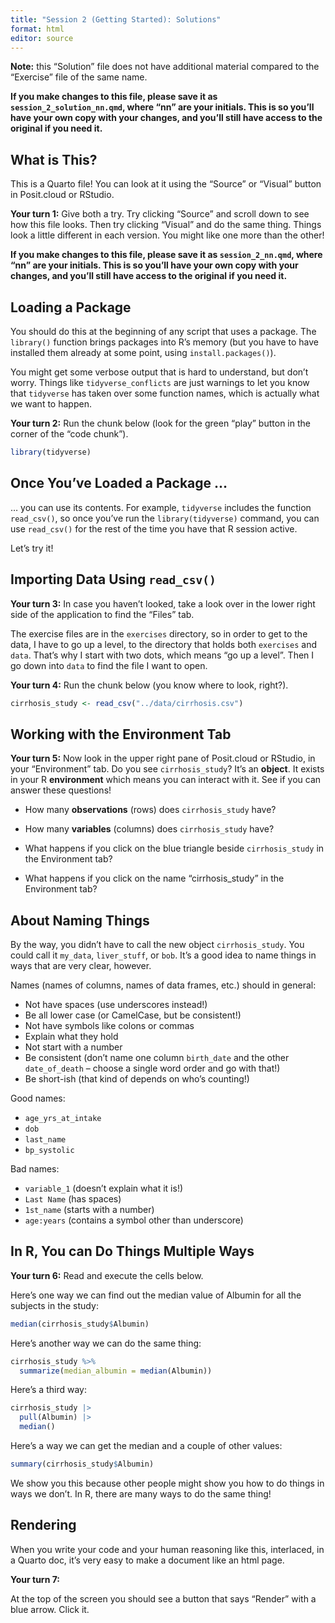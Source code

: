```yaml
---
title: "Session 2 (Getting Started): Solutions"
format: html
editor: source
---
```


**Note:** this "Solution" file does not have additional material compared to the "Exercise" file of the same name.

**If you make changes to this file, please save it as `session_2_solution_nn.qmd`, where "nn" are your initials. This is so you'll have your own copy with your changes, and you'll still have access to the original if you need it.**

## What is This?

This is a Quarto file! You can look at it using the "Source" or "Visual" button in Posit.cloud or RStudio.

**Your turn 1:** Give both a try. Try clicking "Source" and scroll down to see how this file looks. Then try clicking "Visual" and do the same thing. Things look a little different in each version. You might like one more than the other!

**If you make changes to this file, please save it as `session_2_nn.qmd`, where "nn" are your initials. This is so you'll have your own copy with your changes, and you'll still have access to the original if you need it.**

## Loading a Package

You should do this at the beginning of any script that uses a package. The `library()` function brings packages into R's memory (but you have to have installed them already at some point, using `install.packages()`).

You might get some verbose output that is hard to understand, but don't worry. Things like `tidyverse_conflicts` are just warnings to let you know that `tidyverse` has taken over some function names, which is actually what we want to happen.

**Your turn 2:** Run the chunk below (look for the green "play" button in the corner of the "code chunk").

```r
library(tidyverse)
```

## Once You've Loaded a Package ...

... you can use its contents. For example, `tidyverse` includes the function `read_csv()`, so once you've run the `library(tidyverse)` command, you can use `read_csv()` for the rest of the time you have that R session active.

Let's try it!

## Importing Data Using `read_csv()`

**Your turn 3:** In case you haven't looked, take a look over in the lower right side of the application to find the "Files" tab.

The exercise files are in the `exercises` directory, so in order to get to the data, I have to go up a level, to the directory that holds both `exercises` and `data`. That's why I start with two dots, which means "go up a level". Then I go down into `data` to find the file I want to open.

**Your turn 4:** Run the chunk below (you know where to look, right?).

```r
cirrhosis_study <- read_csv("../data/cirrhosis.csv")
```

## Working with the Environment Tab

**Your turn 5:** Now look in the upper right pane of Posit.cloud or RStudio, in your "Environment" tab. Do you see `cirrhosis_study`? It's an **object**. It exists in your R **environment** which means you can interact with it. See if you can answer these questions!

-   How many **observations** (rows) does `cirrhosis_study` have?

-   How many **variables** (columns) does `cirrhosis_study` have?

-   What happens if you click on the blue triangle beside `cirrhosis_study` in the Environment tab?

-   What happens if you click on the name "cirrhosis_study" in the Environment tab?

## About Naming Things

By the way, you didn't have to call the new object `cirrhosis_study`. You could call it `my_data`, `liver_stuff`, or `bob`. It's a good idea to name things in ways that are very clear, however.

Names (names of columns, names of data frames, etc.) should in general:

-   Not have spaces (use underscores instead!)
-   Be all lower case (or CamelCase, but be consistent!)
-   Not have symbols like colons or commas
-   Explain what they hold
-   Not start with a number
-   Be consistent (don't name one column `birth_date` and the other `date_of_death` -- choose a single word order and go with that!)
-   Be short-ish (that kind of depends on who's counting!)

Good names:

-   `age_yrs_at_intake`
-   `dob`
-   `last_name`
-   `bp_systolic`

Bad names:

-   `variable_1` (doesn't explain what it is!)
-   `Last Name` (has spaces)
-   `1st_name` (starts with a number)
-   `age:years` (contains a symbol other than underscore)

## In R, You can Do Things Multiple Ways

**Your turn 6:** Read and execute the cells below.

Here's one way we can find out the median value of Albumin for all the subjects in the study:

```r
median(cirrhosis_study$Albumin)
```

Here's another way we can do the same thing:

```r
cirrhosis_study %>%
  summarize(median_albumin = median(Albumin))
```

Here's a third way:

```r
cirrhosis_study |>
  pull(Albumin) |>
  median()
```

Here's a way we can get the median and a couple of other values:

```r
summary(cirrhosis_study$Albumin)
```

We show you this because other people might show you how to do things in ways we don't. In R, there are many ways to do the same thing!

## Rendering

When you write your code and your human reasoning like this, interlaced, in a Quarto doc, it's very easy to make a document like an html page.

**Your turn 7:**

At the top of the screen you should see a button that says "Render" with a blue arrow. Click it.

